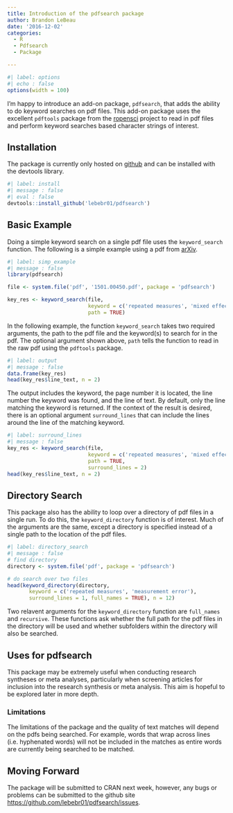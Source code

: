 ```yaml
---
title: Introduction of the pdfsearch package
author: Brandon LeBeau
date: '2016-12-02'
categories:
  - R
  - Pdfsearch
  - Package

---
```



```r
#| label: options
#| echo : false
options(width = 100)
```

I'm happy to introduce an add-on package, `pdfsearch`, that adds the ability to do keyword searches on pdf files. This add-on package uses the excellent `pdftools` package from the [ropensci](https://ropensci.org/) project to read in pdf files and perform keyword searches based character strings of interest. 

## Installation
The package is currently only hosted on [github](https://github.com/lebebr01/pdfsearch) and can be installed with the devtools library.

```r
#| label: install
#| message : false
#| eval : false
devtools::install_github('lebebr01/pdfsearch')
```


## Basic Example
Doing a simple keyword search on a single pdf file uses the `keyword_search` function. The following is a simple example using a pdf from [arXiv](https://arxiv.org/).

```r
#| label: simp_example
#| message : false
library(pdfsearch)

file <- system.file('pdf', '1501.00450.pdf', package = 'pdfsearch')

key_res <- keyword_search(file, 
                          keyword = c('repeated measures', 'mixed effects'),
                          path = TRUE)
```

In the following example, the function `keyword_search` takes two required arguments, the path to the pdf file and the keyword(s) to search for in the pdf. The optional argument shown above, `path` tells the function to read in the raw pdf using the `pdftools` package. 

```r
#| label: output
#| message : false
data.frame(key_res)
head(key_res$line_text, n = 2)
```

The output includes the keyword, the page number it is located, the line number the keyword was found, and the line of text. By default, only the line matching the keyword is returned. If the context of the result is desired, there is an optional argument `surround_lines` that can include the lines around the line of the matching keyword.

```r
#| label: surround_lines
#| message : false
key_res <- keyword_search(file, 
                          keyword = c('repeated measures', 'mixed effects'),
                          path = TRUE, 
                          surround_lines = 2)
head(key_res$line_text, n = 2)
```

## Directory Search
This package also has the ability to loop over a directory of pdf files in a single run. To do this, the `keyword_directory` function is of interest. Much of the arguments are the same, except a directory is specified instead of a single path to the location of the pdf files.

```r
#| label: directory_search
#| message : false
# find directory
directory <- system.file('pdf', package = 'pdfsearch')

# do search over two files
head(keyword_directory(directory, 
       keyword = c('repeated measures', 'measurement error'),
       surround_lines = 1, full_names = TRUE), n = 12)
```

Two relavent arguments for the `keyword_directory` function are `full_names` and `recursive`. These functions ask whether the full path for the pdf files in the directory will be used and whether subfolders within the directory will also be searched. 

## Uses for pdfsearch
This package may be extremely useful when conducting research syntheses or meta analyses, particularly when screening articles for inclusion into the research synthesis or meta analysis. This aim is hopeful to be explored later in more depth. 

### Limitations
The limitations of the package and the quality of text matches will depend on the pdfs being searched. For example, words that wrap across lines (i.e. hyphenated words) will not be included in the matches as entire words are currently being searched to be matched.

## Moving Forward
The package will be submitted to CRAN next week, however, any bugs or problems can be submitted to the github site <https://github.com/lebebr01/pdfsearch/issues>. 
